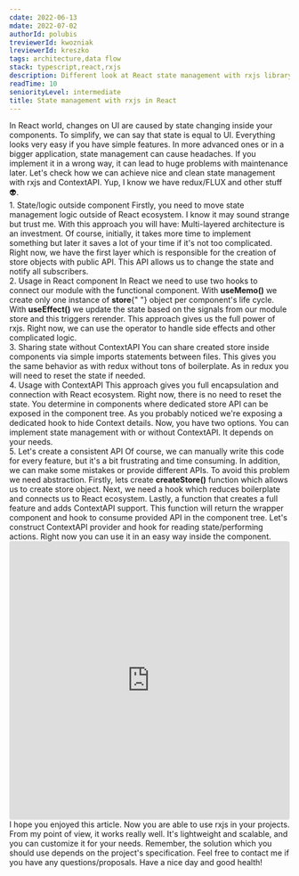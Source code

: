 ```yaml
---
cdate: 2022-06-13
mdate: 2022-07-02
authorId: polubis
treviewerId: kwozniak
lreviewerId: kreszko
tags: architecture,data flow
stack: typescript,react,rxjs
description: Different look at React state management with rxjs library.
readTime: 10
seniorityLevel: intermediate
title: State management with rxjs in React
---
```


<Prelude>
  <M>
    In React world, changes on UI are caused by state changing inside your
    components. To simplify, we can say that state is equal to UI.
  </M>
  <M>
    Everything looks very easy if you have simple features. In more advanced
    ones or in a bigger application, state management can cause headaches. If
    you implement it in a wrong way, it can lead to huge problems with
    maintenance later.
  </M>
  <M>
    Let's check how we can achieve nice and clean state management with rxjs and
    ContextAPI.
  </M>
  <Hint hasBg>Yup, I know we have redux/FLUX and other stuff 👽.</Hint>
</Prelude>

<Section>
  <XL>1. State/logic outside component</XL>
  <M>
    Firstly, you need to move state management logic outside of React ecosystem.
    I know it may sound strange but trust me. With this approach you will have:
  </M>
  <List items="Independent testing, Reusability, Option to easy migrate to other technology, Easy to replace the logic" />
  <M>
    Multi-layered architecture is an investment. Of course, initially, it takes
    more time to implement something but later it saves a lot of your time if
    it's not too complicated.
  </M>
  <Snippet
    description="Behavior what?"
    linesCount={28}
    src="https://raw.githubusercontent.com/polubis/State-management-with-RxJs-in-React/main/src/snippets/simple-store.tsx"
  />
  <M>
    Right now, we have the first layer which is responsible for the creation of
    store objects with public API. This API allows us to change the state and
    notify all subscribers.
  </M>
</Section>

<Section>
  <XL>2. Usage in React component</XL>
  <M>
    In React we need to use two hooks to connect our module with the functional
    component. With <B>useMemo()</B> we create only one instance of <B>store</B>{" "}
    object per component's life cycle. With <B>useEffect()</B> we update the
    state based on the signals from our module store and this triggers rerender.
  </M>
  <Snippet
    description="Hello React component"
    linesCount={52}
    src="https://raw.githubusercontent.com/polubis/State-management-with-RxJs-in-React/main/src/snippets/usage-in-component.tsx"
  />
  <M>
    This approach gives us the full power of rxjs. Right now, we can use the
    operator to handle side effects and other complicated logic.
  </M>
</Section>

<Section>
  <XL>3. Sharing state without ContextAPI</XL>
  <M>
    You can share created store inside components via simple imports statements
    between files. This gives you the same behavior as with redux without tons
    of boilerplate. As in redux you will need to reset the state if needed.
  </M>
  <Snippet
    description="Works but you can modularize that thing"
    linesCount={39}
    src="https://raw.githubusercontent.com/polubis/State-management-with-RxJs-in-React/main/src/snippets/sharing-state-without-context-api.tsx"
  />
</Section>

<Section>
  <XL>4. Usage with ContextAPI</XL>
  <M>
    This approach gives you full encapsulation and connection with React
    ecosystem. Right now, there is no need to reset the state. You determine in
    components where dedicated store API can be exposed in the component tree.
  </M>
  <Snippet
    description="ContextAPI implementation"
    linesCount={38}
    src="https://raw.githubusercontent.com/polubis/State-management-with-RxJs-in-React/main/src/snippets/sharing-state-with-context-api.tsx"
  />
  <M>
    As you probably noticed we're exposing a dedicated hook to hide Context
    details.
  </M>
  <Snippet
    description="ContextAPI Consuming"
    linesCount={31}
    src="https://raw.githubusercontent.com/polubis/State-management-with-RxJs-in-React/main/src/snippets/consuming-shared-context-state.tsx"
  />
  <M>
    Now, you have two options. You can implement state management with or
    without ContextAPI. It depends on your needs.
  </M>
</Section>

<Section>
  <XL>5. Let's create a consistent API</XL>
  <M>
    Of course, we can manually write this code for every feature, but it's a bit
    frustrating and time consuming. In addition, we can make some mistakes or
    provide different APIs. To avoid this problem we need abstraction.
  </M>
  <M>
    Firstly, lets create <B>createStore()</B> function which allows us to create
    store object.
  </M>
  <Snippet
    description="Factory method"
    linesCount={50}
    src="https://raw.githubusercontent.com/polubis/State-management-with-RxJs-in-React/main/src/framework/createStore.ts"
  />
  <M>
    Next, we need a hook which reduces boilerplate and connects us to React
    ecosystem.
  </M>
  <Snippet
    description="Hook for connection with React"
    linesCount={19}
    src="https://raw.githubusercontent.com/polubis/State-management-with-RxJs-in-React/main/src/framework/useStore.tsx"
  />
  <M>
    Lastly, a function that creates a full feature and adds ContextAPI support.
    This function will return the wrapper component and hook to consume provided
    API in the component tree.
  </M>
  <Snippet
    description="Connection with ContextAPI"
    linesCount={70}
    src="https://raw.githubusercontent.com/polubis/State-management-with-RxJs-in-React/main/src/framework/createContextStore.tsx"
  />
  <M>
    Let's construct ContextAPI provider and hook for reading state/performing
    actions.
  </M>
  <Snippet
    description="Fast and without boilerplate"
    linesCount={9}
    src="https://raw.githubusercontent.com/polubis/State-management-with-RxJs-in-React/main/src/final/ChatProvider.tsx"
  />
  <M>Right now you can use it in an easy way inside the component.</M>
  <Snippet
    description="Usage"
    linesCount={53}
    src="https://raw.githubusercontent.com/polubis/State-management-with-RxJs-in-React/main/src/final/Chat.tsx"
  />
</Section>

<Example>
  <iframe
    src="https://codesandbox.io/embed/state-management-with-rxjs-in-react-qnccgq?fontsize=14&hidenavigation=1&theme=dark"
    style="width:100%; height:500px; border:0; border-radius: 4px; overflow:hidden;"
    title="State management with RxJs in React"
    allow="accelerometer; ambient-light-sensor; camera; encrypted-media; geolocation; gyroscope; hid; microphone; midi; payment; usb; vr; xr-spatial-tracking"
    sandbox="allow-forms allow-modals allow-popups allow-presentation allow-same-origin allow-scripts"
  ></iframe>
</Example>

<Summary>
  <M>
    I hope you enjoyed this article. Now you are able to use rxjs in your
    projects. From my point of view, it works really well. It's lightweight and
    scalable, and you can customize it for your needs.
  </M>
  <M>
    Remember, the solution which you should use depends on the project's
    specification.
  </M>
  <M>
    Feel free to contact me if you have any questions/proposals. Have a nice day
    and good health!
  </M>
</Summary>
